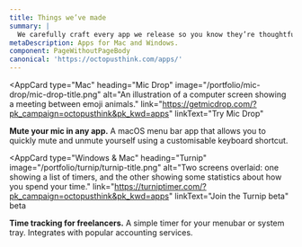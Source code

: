 ```yaml
---
title: Things we’ve made
summary: |
  We carefully craft every app we release so you know they’re thoughtfully designed, easy to use, and reliable. Right now, our focus is on building great tools for freelancers and remote workers, but you never know what’s next! Sign up for our newsletter to be the first to know when we're working on something new.
metaDescription: Apps for Mac and Windows.
component: PageWithoutPageBody
canonical: 'https://octopusthink.com/apps/'
---
```





<GridLayout columnsTablet="2" gap="8.0">

<AppCard
  type="Mac"
  heading="Mic Drop"
  image="/portfolio/mic-drop/mic-drop-title.png"
  alt="An illustration of a computer screen showing a meeting between emoji animals."
  link="https://getmicdrop.com/?pk_campaign=octopusthink&pk_kwd=apps"
  linkText="Try Mic Drop"
>

**Mute your mic in any app.**
A macOS menu bar app that allows you to quickly mute and unmute yourself using a customisable keyboard shortcut.
</AppCard>

<AppCard
  type="Windows &amp; Mac"
  heading="Turnip"
  image="/portfolio/turnip/turnip-title.png"
  alt="Two screens overlaid: one showing a list of timers, and the other showing some statistics about how you spend your time."
  link="https://turniptimer.com/?pk_campaign=octopusthink&pk_kwd=apps"
  linkText="Join the Turnip beta"
  beta
>

**Time tracking for freelancers.**
A simple timer for your menubar or system tray. Integrates with popular accounting services.
</AppCard>

</GridLayout>

<Divider light />
